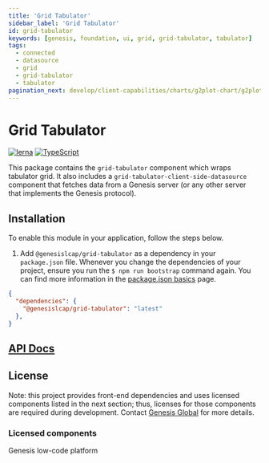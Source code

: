 ```yaml
---
title: 'Grid Tabulator'
sidebar_label: 'Grid Tabulator'
id: grid-tabulator
keywords: [genesis, foundation, ui, grid, grid-tabulator, tabulator]
tags:
  - connected
  - datasource
  - grid
  - grid-tabulator
  - tabulator
pagination_next: develop/client-capabilities/charts/g2plot-chart/g2plot-chart
---
```


# Grid Tabulator

[![lerna](https://img.shields.io/badge/maintained%20with-lerna-cc00ff.svg)](https://lerna.js.org/)
[![TypeScript](https://img.shields.io/badge/%3C%2F%3E-TypeScript-%230074c1.svg)](https://www.typescriptlang.org/)

This package contains the `grid-tabulator` component which wraps tabulator grid. It also includes a `grid-tabulator-client-side-datasource` component that fetches data from a Genesis server (or any other server that implements the Genesis protocol).

## Installation

To enable this module in your application, follow the steps below.

1. Add `@genesislcap/grid-tabulator` as a dependency in your `package.json` file. Whenever you change the dependencies of your project, ensure you run the `$ npm run bootstrap` command again. You can find more information in the [package.json basics](../../../../web/basics/package-json-basics/) page.

```json
{
  "dependencies": {
    "@genesislcap/grid-tabulator": "latest"
  },
}
```

## [API Docs](./02_grid-tabulator-docs/api/index.md)

## License

Note: this project provides front-end dependencies and uses licensed components listed in the next section; thus, licenses for those components are required during development. Contact [Genesis Global](https://genesis.global/contact-us/) for more details.

### Licensed components

Genesis low-code platform